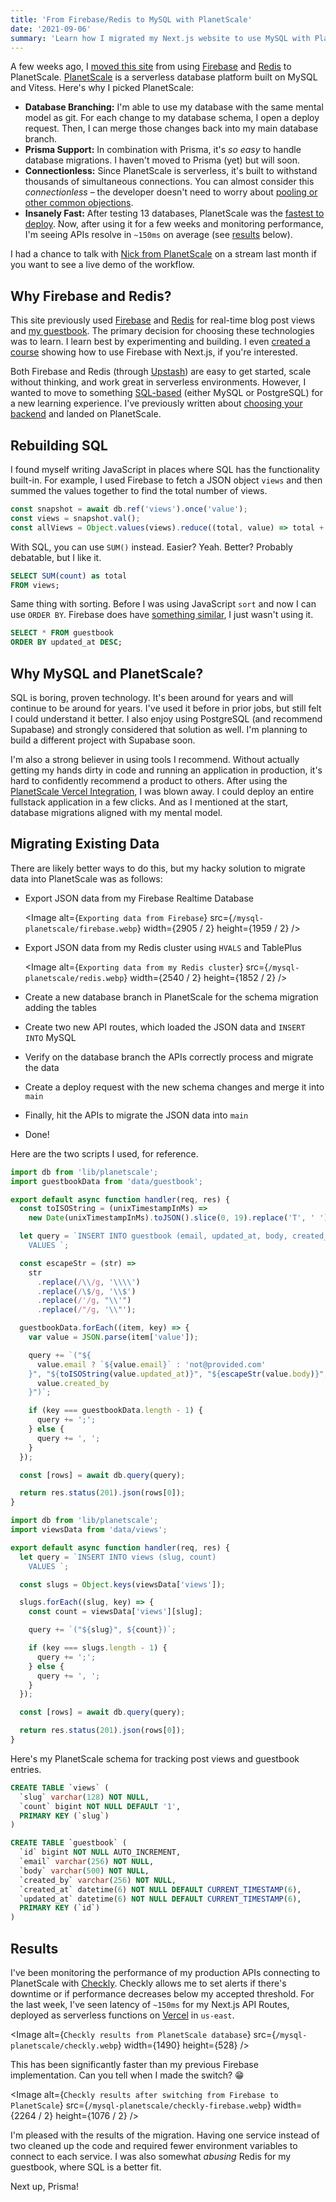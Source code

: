 ```yaml
---
title: 'From Firebase/Redis to MySQL with PlanetScale'
date: '2021-09-06'
summary: 'Learn how I migrated my Next.js website to use MySQL with PlanetScale, resulting in 10x faster response times for my APIs.'
---
```


A few weeks ago, I [moved this site](https://github.com/leerob/arifin.xyz/pull/326) from using [Firebase](/blog/real-time-post-views) and [Redis](/blog/serverless-redis-nextjs) to PlanetScale. [PlanetScale](https://planetscale.com) is a serverless database platform built on MySQL and Vitess. Here's why I picked PlanetScale:

- **Database Branching:** I'm able to use my database with the same mental model as git. For each change to my database schema, I open a deploy request. Then, I can merge those changes back into my main database branch.
- **Prisma Support:** In combination with Prisma, it's _so easy_ to handle database migrations. I haven't moved to Prisma (yet) but will soon.
- **Connectionless:** Since PlanetScale is serverless, it's built to withstand thousands of simultaneous connections. You can almost consider this _connectionless_ – the developer doesn't need to worry about [pooling or other common objections](https://twitter.com/vmprmyth/status/1430177168307412998).
- **Insanely Fast:** After testing 13 databases, PlanetScale was the [fastest to deploy](https://www.youtube.com/watch?v=0zmYHn82cY8). Now, after using it for a few weeks and monitoring performance, I'm seeing APIs resolve in `~150ms` on average (see [results](#results) below).

I had a chance to talk with [Nick from PlanetScale](https://www.youtube.com/watch?v=YqBG5rFP4Ic) on a stream last month if you want to see a live demo of the workflow.

## Why Firebase and Redis?

This site previously used [Firebase](/blog/real-time-post-views) and [Redis](/blog/serverless-redis-nextjs) for real-time blog post views and [my guestbook](/guestbook). The primary decision for choosing these technologies was to learn. I learn best by experimenting and building. I even [created a course](https://react2025.com/) showing how to use Firebase with Next.js, if you're interested.

<StaticTweet id="1434355662935314432" />

Both Firebase and Redis (through [Upstash](https://upstash.com/)) are easy to get started, scale without thinking, and work great in serverless environments. However, I wanted to move to something [SQL-based](/blog/backend) (either MySQL or PostgreSQL) for a new learning experience. I've previously written about [choosing your backend](/blog/backend) and landed on PlanetScale.

## Rebuilding SQL

I found myself writing JavaScript in places where SQL has the functionality built-in. For example, I used Firebase to fetch a JSON object `views` and then summed the values together to find the total number of views.

```jsx
const snapshot = await db.ref('views').once('value');
const views = snapshot.val();
const allViews = Object.values(views).reduce((total, value) => total + value);
```

With SQL, you can use `SUM()` instead. Easier? Yeah. Better? Probably debatable, but I like it.

```sql
SELECT SUM(count) as total
FROM views;
```

Same thing with sorting. Before I was using JavaScript `sort` and now I can use `ORDER BY`. Firebase does have [something similar](https://firebase.google.com/docs/firestore/query-data/order-limit-data), I just wasn't using it.

```sql
SELECT * FROM guestbook
ORDER BY updated_at DESC;
```

## Why MySQL and PlanetScale?

SQL is boring, proven technology. It's been around for years and will continue to be around for years. I've used it before in prior jobs, but still felt I could understand it better. I also enjoy using PostgreSQL (and recommend Supabase) and strongly considered that solution as well. I'm planning to build a different project with Supabase soon.

I'm also a strong believer in using tools I recommend. Without actually getting my hands dirty in code and running an application in production, it's hard to confidently recommend a product to others. After using the [PlanetScale Vercel Integration](https://vercel.com/integrations/planetscale), I was blown away. I could deploy an entire fullstack application in a few clicks. And as I mentioned at the start, database migrations aligned with my mental model.

<StaticTweet id="1426215788407627784" />

## Migrating Existing Data

There are likely better ways to do this, but my hacky solution to migrate data into PlanetScale was as follows:

- Export JSON data from my Firebase Realtime Database

  <Image
    alt={`Exporting data from Firebase`}
    src={`/mysql-planetscale/firebase.webp`}
    width={2905 / 2}
    height={1959 / 2}
  />

- Export JSON data from my Redis cluster using `HVALS` and TablePlus

  <Image
    alt={`Exporting data from my Redis cluster`}
    src={`/mysql-planetscale/redis.webp`}
    width={2540 / 2}
    height={1852 / 2}
  />

- Create a new database branch in PlanetScale for the schema migration adding the tables
- Create two new API routes, which loaded the JSON data and `INSERT INTO` MySQL
- Verify on the database branch the APIs correctly process and migrate the data
- Create a deploy request with the new schema changes and merge it into `main`
- Finally, hit the APIs to migrate the JSON data into `main`
- Done!

Here are the two scripts I used, for reference.

```jsx title="pages/api/migrate-redis.js"
import db from 'lib/planetscale';
import guestbookData from 'data/guestbook';

export default async function handler(req, res) {
  const toISOString = (unixTimestampInMs) =>
    new Date(unixTimestampInMs).toJSON().slice(0, 19).replace('T', ' ');

  let query = `INSERT INTO guestbook (email, updated_at, body, created_by)
    VALUES `;

  const escapeStr = (str) =>
    str
      .replace(/\\/g, '\\\\')
      .replace(/\$/g, '\\$')
      .replace(/'/g, "\\'")
      .replace(/"/g, '\\"');

  guestbookData.forEach((item, key) => {
    var value = JSON.parse(item['value']);

    query += `("${
      value.email ? `${value.email}` : 'not@provided.com'
    }", "${toISOString(value.updated_at)}", "${escapeStr(value.body)}", "${
      value.created_by
    }")`;

    if (key === guestbookData.length - 1) {
      query += ';';
    } else {
      query += ', ';
    }
  });

  const [rows] = await db.query(query);

  return res.status(201).json(rows[0]);
}
```

```jsx title="pages/api/migrate-firebase.js"
import db from 'lib/planetscale';
import viewsData from 'data/views';

export default async function handler(req, res) {
  let query = `INSERT INTO views (slug, count)
    VALUES `;

  const slugs = Object.keys(viewsData['views']);

  slugs.forEach((slug, key) => {
    const count = viewsData['views'][slug];

    query += `("${slug}", ${count})`;

    if (key === slugs.length - 1) {
      query += ';';
    } else {
      query += ', ';
    }
  });

  const [rows] = await db.query(query);

  return res.status(201).json(rows[0]);
}
```

Here's my PlanetScale schema for tracking post views and guestbook entries.

```sql
CREATE TABLE `views` (
  `slug` varchar(128) NOT NULL,
  `count` bigint NOT NULL DEFAULT '1',
  PRIMARY KEY (`slug`)
)

CREATE TABLE `guestbook` (
  `id` bigint NOT NULL AUTO_INCREMENT,
  `email` varchar(256) NOT NULL,
  `body` varchar(500) NOT NULL,
  `created_by` varchar(256) NOT NULL,
  `created_at` datetime(6) NOT NULL DEFAULT CURRENT_TIMESTAMP(6),
  `updated_at` datetime(6) NOT NULL DEFAULT CURRENT_TIMESTAMP(6),
  PRIMARY KEY (`id`)
)
```

## Results

I've been monitoring the performance of my production APIs connecting to PlanetScale with [Checkly](https://www.checklyhq.com). Checkly allows me to set alerts if there's downtime or if performance decreases below my accepted threshold. For the last week, I've seen latency of `~150ms` for my Next.js API Routes, deployed as serverless functions on [Vercel](https://vercel.com) in `us-east`.

<Image
  alt={`Checkly results from PlanetScale database`}
  src={`/mysql-planetscale/checkly.webp`}
  width={1490}
  height={528}
/>

This has been significantly faster than my previous Firebase implementation. Can you tell when I made the switch? 😁

<Image
  alt={`Checkly results after switching from Firebase to PlanetScale`}
  src={`/mysql-planetscale/checkly-firebase.webp`}
  width={2264 / 2}
  height={1076 / 2}
/>

I'm pleased with the results of the migration. Having one service instead of two cleaned up the code and required fewer environment variables to connect to each service. I was also somewhat _abusing_ Redis for my guestbook, where SQL is a better fit.

Next up, Prisma!
